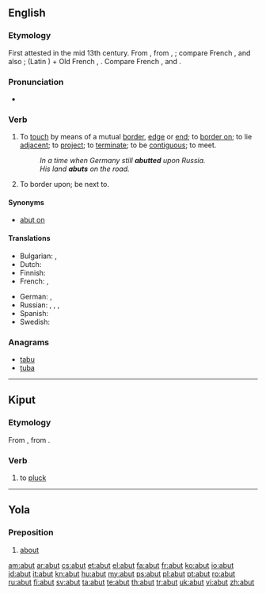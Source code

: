 ==English==

===Etymology===
First attested in the mid 13th century. From {{etyl|enm}} {{term|abutten|lang=enm}}, from {{etyl|fro|en}} {{term|abouter|lang=fro}}, {{term|aboter||to border on|lang=fro}}; compare French {{term|aboutir|lang=fr}}, and also {{term|abuter|lang=fr}}; {{term|a|lang=fro}} (Latin {{term|ad|lang=la}}) + Old French {{term|boter|lang=fro}}, {{term|buter||to push|lang=fro}}. Compare French {{term|bout||end|lang=fr}}, and {{term|but||end, purpose|lang=fr}}.

===Pronunciation===
* {{a|RP}} {{IPA|/ə.ˈbʌt/}}

===Verb===
{{en-verb|abut|t|ing}}

# {{intransitive}} To [[touch]] by means of a mutual [[border]], [[edge]] or [[end]];  to [[border on]]; to lie [[adjacent]]; to [[project]]; to [[terminate]]; to be [[contiguous]]; to meet.
#: ''In a time when Germany still '''abutted''' upon Russia.''
#: ''His land '''abuts''' on the road.''
# {{transitive}} To border upon; be next to.

====Synonyms====
* {{transitive}} [[abut on]]

====Translations====
{{trans-top|to border on}}
* Bulgarian: {{t+|bg|гранича}},  {{t|bg|опирам се о}}
* Dutch: {{t+|nl|grenzen}}
* Finnish: {{t-|fi|rajoittua}}
* French: {{t+|fr|aboutir}},  {{t+|fr|abouter}}
{{trans-mid}}
* German: {{t|de|grenzen}}, {{t|de|angrenzen}}
* Russian: {{t+|ru|граничить}}, {{t+|ru|примыкать}}, {{t+|ru|прилегать}}, {{t+|ru|упираться}}
* Spanish: {{t-|es|bordear}}
* Swedish: {{t|sv|gränsa till}}
{{trans-bottom}}

===Anagrams===
* [[tabu#English|tabu]]
* [[tuba#English|tuba]]

----

==Kiput==

===Etymology===
From {{proto|North Sarawak|rabut|lang=kyi}}, from {{proto|Malayo-Polynesian|rabut|lang=kyi}}.

===Verb===
{{head|kyi|verb}}

# to [[pluck]]

----

==Yola==

===Preposition===
{{head|yol|preposition}}

# [[about]]

[[am:abut]]
[[ar:abut]]
[[cs:abut]]
[[et:abut]]
[[el:abut]]
[[fa:abut]]
[[fr:abut]]
[[ko:abut]]
[[io:abut]]
[[id:abut]]
[[it:abut]]
[[kn:abut]]
[[hu:abut]]
[[my:abut]]
[[ps:abut]]
[[pl:abut]]
[[pt:abut]]
[[ro:abut]]
[[ru:abut]]
[[fi:abut]]
[[sv:abut]]
[[ta:abut]]
[[te:abut]]
[[th:abut]]
[[tr:abut]]
[[uk:abut]]
[[vi:abut]]
[[zh:abut]]
